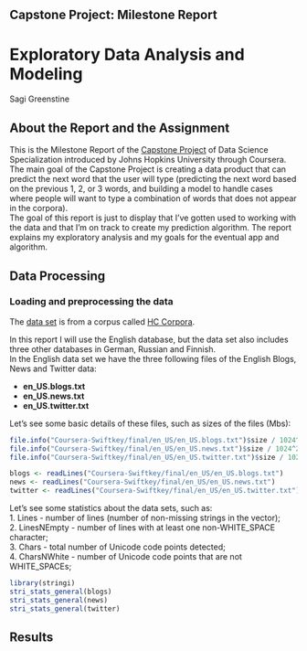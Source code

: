 ## Capstone Project: Milestone Report

# Exploratory Data Analysis and Modeling

Sagi Greenstine

## About the Report and the Assignment

This is the Milestone Report of the [Capstone Project](https://www.coursera.org/learn/data-science-project) of Data Science Specialization introduced by Johns Hopkins University through Coursera.  
The main goal of the Capstone Project is creating a data product that can predict the next word that the user will type (predicting the next word based on the previous 1, 2, or 3 words, and building a model to handle cases where people will want to type a combination of words that does not appear in the corpora).  
The goal of this report is just to display that I've gotten used to working with the data and that I'm on track to create my prediction algorithm. The report explains my exploratory analysis and my goals for the eventual app and algorithm.

## Data Processing

### Loading and preprocessing the data

The [data set](https://d396qusza40orc.cloudfront.net/dsscapstone/dataset/Coursera-SwiftKey.zip) is from a corpus called [HC Corpora](www.corpora.heliohost.org).

In this report I will use the English database, but the data set also includes three other databases in German, Russian and Finnish.  
In the English data set we have the three following files of the English Blogs, News and Twitter data:

- **en_US.blogs.txt** 
- **en_US.news.txt**
- **en_US.twitter.txt**

Let's see some basic details of these files, such as sizes of the files (Mbs):

```r
file.info("Coursera-Swiftkey/final/en_US/en_US.blogs.txt")$size / 1024^2
file.info("Coursera-Swiftkey/final/en_US/en_US.news.txt")$size / 1024^2
file.info("Coursera-Swiftkey/final/en_US/en_US.twitter.txt")$size / 1024^2

blogs <- readLines("Coursera-Swiftkey/final/en_US/en_US.blogs.txt")
news <- readLines("Coursera-Swiftkey/final/en_US/en_US.news.txt")
twitter <- readLines("Coursera-Swiftkey/final/en_US/en_US.twitter.txt")
```

Let's see some statistics about the data sets, such as:  
1. Lines - number of lines (number of non-missing strings in the vector);  
2. LinesNEmpty - number of lines with at least one non-WHITE_SPACE character;  
3. Chars - total number of Unicode code points detected;  
4. CharsNWhite - number of Unicode code points that are not WHITE_SPACEs;  

```r
library(stringi)
stri_stats_general(blogs)
stri_stats_general(news)
stri_stats_general(twitter)
```

## Results
